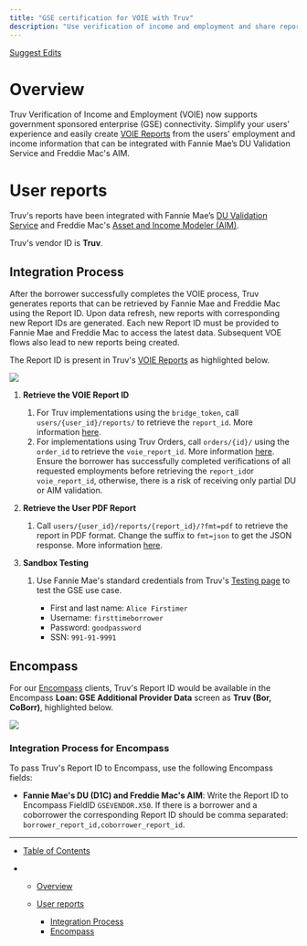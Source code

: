 ```yaml
---
title: "GSE certification for VOIE with Truv"
description: "Use verification of income and employment and share reports with government sponsored enterprises."
---
```


[Suggest Edits](/edit/gse-certification-for-voie-with-truv)

# Overview

Truv Verification of Income and Employment (VOIE) now supports government sponsored enterprise (GSE) connectivity. Simplify your users’ experience and easily create [VOIE Reports](/reference/voie-reports) from the users' employment and income information that can be integrated with Fannie Mae’s DU Validation Service and Freddie Mac's AIM.

# User reports

Truv's reports have been integrated with Fannie Mae’s [DU Validation Service](https://singlefamily.fanniemae.com/applications-technology/desktop-underwriter-validation-service) and Freddie Mac's [Asset and Income Modeler (AIM)](https://sf.freddiemac.com/tools-learning/loan-advisor/our-solutions/aim-asset-income-modeler).

Truv's vendor ID is **Truv**.

## Integration Process

After the borrower successfully completes the VOIE process, Truv generates reports that can be retrieved by Fannie Mae and Freddie Mac using the Report ID. Upon data refresh, new reports with corresponding new Report IDs are generated. Each new Report ID must be provided to Fannie Mae and Freddie Mac to access the latest data. Subsequent VOE flows also lead to new reports being created.

The Report ID is present in Truv's [VOIE Reports](/reference/voie-reports) as highlighted below.

![](/images/docs/3bf753f-Report_ID.png)

1. **Retrieve the VOIE Report ID**

   1. For Truv implementations using the `bridge_token`, call `users/{user_id}/reports/` to retrieve the `report_id`. More information [here](/reference/voie-reports).
   2. For implementations using Truv Orders, call `orders/{id}/` using the `order_id` to retrieve the `voie_report_id`. More information [here](/reference/orders_read).
      <Info>
        Ensure the borrower has successfully completed verifications of all requested employments before retrieving the `report_id`or `voie_report_id`, otherwise, there is a risk of receiving only partial DU or AIM validation.
      </Info>

2. **Retrieve the User PDF Report**
   1. Call `users/{user_id}/reports/{report_id}/?fmt=pdf` to retrieve the report in PDF format. Change the suffix to `fmt=json` to get the JSON response. More information [here](/reference/users_get_report).

3. **Sandbox Testing**

   1. Use Fannie Mae's standard credentials from Truv's [Testing page](/docs/testing#all) to test the GSE use case.

      * First and last name: `Alice Firstimer`
      * Username: `firsttimeborrower`
      * Password: `goodpassword`
      * SSN: `991-91-9991`

## Encompass

For our [Encompass](/docs/encompass-by-ice-mortgage-technology) clients, Truv's Report ID would be available in the Encompass **Loan: GSE Additional Provider Data** screen as **Truv (Bor, CoBorr)**, highlighted below.

![](/images/docs/6d68e12-image_1.png)

### Integration Process for Encompass

To pass Truv's Report ID to Encompass, use the following Encompass fields:

* **Fannie Mae's DU (D1C) and Freddie Mac's AIM**: Write the Report ID to Encompass FieldID `GSEVENDOR.X50`. If there is a borrower and a coborrower the corresponding Report ID should be comma separated: `borrower_report_id,coborrower_report_id`.

***

* [Table of Contents](#)

* * [Overview](#overview)

  * [User reports](#user-reports)

    * [Integration Process](#integration-process)
    * [Encompass](#encompass)
